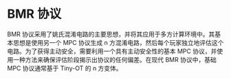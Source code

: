 # BMR 协议

BMR 协议采用了姚氏混淆电路的主要思想，并将其应用于多方计算环境中。其基本思想是使用另一个 MPC 协议生成 n 方混淆电路，然后每个玩家独立地评估这个电路。为了获得主动安全，需要利用一个具有主动安全性的基本 MPC 协议，并使用一种方法来确保评估阶段揭示出协议的任何偏差。在现代 BMR 协议中，基础 MPC 协议通常基于 Tiny-OT 的 n 方变体。
